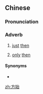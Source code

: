 ==Chinese==
{{zh-forms}}

===Pronunciation===
{{zh-pron
|m=fāngshǐ
|c=fong1 ci2
|cat=adv
}}

===Adverb===
{{zh-adv}}

# {{lb|zh|archaic}} [[just]] [[then]]
# {{lb|zh|archaic}} [[only]] [[then]]

====Synonyms====
* {{zh-l|方才}}

[[zh:方始]]